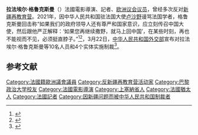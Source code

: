 '''拉法埃尔·格鲁克斯曼'''（{{lang-fr|Raphaël Glucksmann}}）法國電影導演、記者、[[欧洲议会|欧洲议会]][[议员|议员]]，曾经多次反对[[新疆再教育营|新疆再教育营]]。2021年，因中华人民共和国驻法国大使[[卢沙野|卢沙野]]谩骂法国学者，格鲁克斯曼回击称“如果我们的政府领导人还有尊严和国家意识，应立刻传召中国大使，然后跟他严正解释：‘如果您再继续撒野，就马上回中国’，在某些时刻，再也不能视而不见，必须挺直脖子。”<ref>{{cite news |author1=安德烈 |title=中国驻法使馆辱骂法国学者舆论震惊 |url=https://www.rfi.fr/cn/%E4%B8%AD%E5%9B%BD/20210320-%E4%B8%AD%E5%9B%BD%E9%A9%BB%E6%B3%95%E4%BD%BF%E9%A6%86%E8%BE%B1%E9%AA%82%E6%B3%95%E5%9B%BD%E5%AD%A6%E8%80%85%E8%88%86%E8%AE%BA%E9%9C%87%E6%83%8A |accessdate=2021-03-22 |agency=RFI |date=2021-03-21 |archive-date=2021-03-22 |archive-url=https://web.archive.org/web/20210322221840/https://www.rfi.fr/cn/%E4%B8%AD%E5%9B%BD/20210320-%E4%B8%AD%E5%9B%BD%E9%A9%BB%E6%B3%95%E4%BD%BF%E9%A6%86%E8%BE%B1%E9%AA%82%E6%B3%95%E5%9B%BD%E5%AD%A6%E8%80%85%E8%88%86%E8%AE%BA%E9%9C%87%E6%83%8A |dead-url=no }}</ref><ref>{{cite news |author1=Par Nathalie Guibert |title=« Petite frappe » : quand l’ambassade de Chine à Paris s’en prend à un chercheur français |url=https://www.lemonde.fr/international/article/2021/03/19/petite-frappe-quand-l-ambassade-de-chine-a-paris-s-en-prend-a-un-chercheur-francais_6073780_3210.html |accessdate=2021-03-22 |work=Le Monde |date=2021-03-19 |archive-date=2021-03-24 |archive-url=https://web.archive.org/web/20210324171030/https://www.lemonde.fr/international/article/2021/03/19/petite-frappe-quand-l-ambassade-de-chine-a-paris-s-en-prend-a-un-chercheur-francais_6073780_3210.html |dead-url=no }}</ref>，3月22日，[[中华人民共和国外交部|中华人民共和国外交部]]宣布对拉法埃尔·格鲁克斯曼等10名人员和4个实体实施制裁<ref>{{Cite web|title=外交部发言人宣布中方对欧盟有关机构和人员实施制裁|url=https://www.fmprc.gov.cn/web/fyrbt_673021/dhdw_673027/t1863102.shtml|accessdate=2021-03-23|work=|publisher=中华人民共和国外交部|archive-date=2021-11-04|archive-url=https://web.archive.org/web/20211104042809/https://www.fmprc.gov.cn/web/fyrbt_673021/dhdw_673027/t1863102.shtml}}</ref>。

== 参考文献 ==
<references />{{欧盟小作品}}
[[Category:法國籍歐洲議會議員|Category:法國籍歐洲議會議員]]
[[Category:反新疆再教育营活动家|Category:反新疆再教育营活动家]]
[[Category:巴黎政治大学校友|Category:巴黎政治大学校友]]
[[Category:法國電影導演|Category:法國電影導演]]
[[Category:上塞納省人|Category:上塞納省人]]
[[Category:法國猶太人|Category:法國猶太人]]
[[Category:法國記者|Category:法國記者]]
[[Category:因新疆问题而被中华人民共和国制裁者|Category:因新疆问题而被中华人民共和国制裁者]]